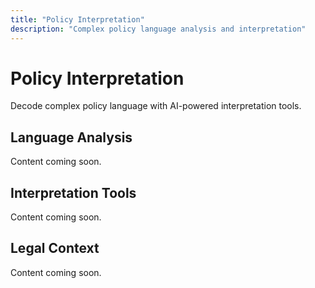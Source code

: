 ```yaml
---
title: "Policy Interpretation"
description: "Complex policy language analysis and interpretation"
---
```


# Policy Interpretation

Decode complex policy language with AI-powered interpretation tools.

## Language Analysis

Content coming soon.

## Interpretation Tools

Content coming soon.

## Legal Context

Content coming soon.